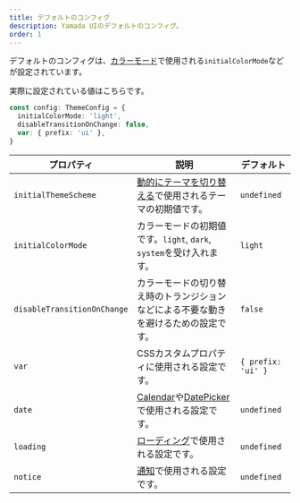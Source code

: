 ```yaml
---
title: デフォルトのコンフィグ
description: Yamada UIのデフォルトのコンフィグ。
order: 1
---
```


デフォルトのコンフィグは、[カラーモード](/docs/styled-system/color-mode)で使用される`initialColorMode`などが設定されています。

実際に設定されている値はこちらです。

```ts
const config: ThemeConfig = {
  initialColorMode: 'light',
  disableTransitionOnChange: false,
  var: { prefix: 'ui' },
}
```

| プロパティ                  | 説明                                                                                                                       | デフォルト         |
| --------------------------- | -------------------------------------------------------------------------------------------------------------------------- | ------------------ |
| `initialThemeScheme`        | [動的にテーマを切り替える](/docs/styled-system/theming/switch-theme)で使用されるテーマの初期値です。                       | `undefined`        |
| `initialColorMode`          | カラーモードの初期値です。`light`, `dark`, `system`を受け入れます。                                                        | `light`            |
| `disableTransitionOnChange` | カラーモードの切り替え時のトランジションなどによる不要な動きを避けるための設定です。                                       | `false`            |
| `var`                       | CSSカスタムプロパティに使用される設定です。                                                                                | `{ prefix: 'ui' }` |
| `date`                      | [Calendar](/docs/components/data-display/calendar)や[DatePicker](/docs/components/forms/date-picker)で使用される設定です。 | `undefined`        |
| `loading`                   | [ローディング](/docs/styled-system/loading)で使用される設定です。                                                          | `undefined`        |
| `notice`                    | [通知](/docs/styled-system/notification)で使用される設定です。                                                             | `undefined`        |
